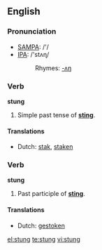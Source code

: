 ==English==

===Pronunciation===
*[[w:SAMPA|SAMPA]]: /'/
*[[w:IPA|IPA]]: /'stʌɳ/
*:Rhymes: [[Rhymes:English:-ʌŋ|-ʌŋ]]

===Verb===
'''stung'''

# Simple past tense of '''[[sting]]'''.

====Translations====
*Dutch: [[stak]], [[staken]]

===Verb===
'''stung'''

# Past participle of '''[[sting]]'''.

====Translations====
*Dutch: [[gestoken]]

[[el:stung]]
[[te:stung]]
[[vi:stung]]